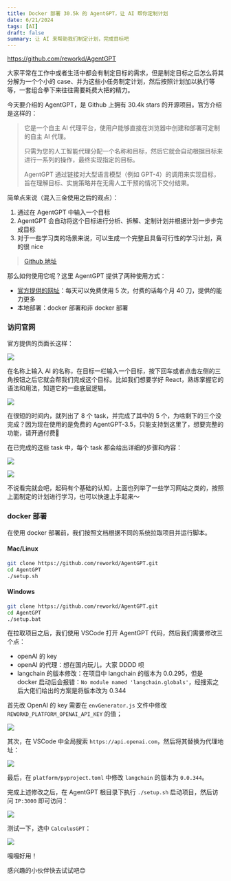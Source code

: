 ```yaml
---
title: Docker 部署 30.5k 的 AgentGPT，让 AI 帮你定制计划
date: 6/21/2024
tags: [AI]
draft: false
summary: 让 AI 来帮助我们制定计划，完成目标吧
---
```


<https://github.com/reworkd/AgentGPT>

大家平常在工作中或者生活中都会有制定目标的需求，但是制定目标之后怎么将其分解为一个个小的 case、并为这些小任务制定计划，然后按照计划加以执行等等，一套组合拳下来往往需要耗费大把的精力。

今天要介绍的 AgentGPT，是 Github 上拥有 30.4k stars 的开源项目。官方介绍是这样的：

> 它是一个自主 AI 代理平台，使用户能够直接在浏览器中创建和部署可定制的自主 AI 代理。
>
> 只需为您的人工智能代理分配一个名称和目标，然后它就会自动根据目标来进行一系列的操作，最终实现指定的目标。&#x20;
>
> AgentGPT 通过链接对大型语言模型（例如 GPT-4）的调用来实现目标，旨在理解目标、实施策略并在无需人工干预的情况下交付结果。

简单点来说（混入三金使用之后的观点）：

1.  通过在 AgentGPT 中输入一个目标
2.  AgentGPT 会自动将这个目标进行分析、拆解、定制计划并根据计划一步步完成目标
3.  对于一些学习类的场景来说，可以生成一个完整且具备可行性的学习计划，真的很 nice

> [Github 地址](https://github.com/reworkd/AgentGPT)

那么如何使用它呢？这里 AgentGPT 提供了两种使用方式：

*   [官方提供的网址](https://agentgpt.reworkd.ai/)：每天可以免费使用 5 次，付费的话每个月 40 刀，提供的能力更多
*   本地部署：docker 部署和非 docker 部署

### 访问官网

官方提供的页面长这样：

![](https://note.ihsxu.com/api/imgs/1718808604877.webp)

在名称上输入 AI 的名称，在目标一栏输入一个目标，按下回车或者点击左侧的三角按钮之后它就会帮我们完成这个目标。比如我们想要学好 React，熟练掌握它的语法和用法，知道它的一些底层逻辑。

![](https://note.ihsxu.com/api/imgs/1718808957799.webp)

在很短的时间内，就列出了 8 个 task，并完成了其中的 5 个，为啥剩下的三个没完成？因为现在使用的是免费的 AgentGPT-3.5，只能支持到这里了，想要完整的功能，请开通付费🐶

在已完成的这些 task 中，每个 task 都会给出详细的步骤和内容：

![](https://note.ihsxu.com/api/imgs/1718809332774.webp)

![](https://note.ihsxu.com/api/imgs/1718809369856.webp)

不说看完就会吧，起码有个基础的认知，上面也列举了一些学习网站之类的，按照上面制定的计划进行学习，也可以快速上手起来～

### docker 部署

在使用 docker 部署前，我们按照文档根据不同的系统拉取项目并运行脚本。

#### Mac/Linux

```bash
git clone https://github.com/reworkd/AgentGPT.git
cd AgentGPT
./setup.sh
```

#### Windows

```bash
git clone https://github.com/reworkd/AgentGPT.git
cd AgentGPT
./setup.bat
```

在拉取项目之后，我们使用 VSCode 打开 AgentGPT 代码，然后我们需要修改三个点：

*   openAI 的 key
*   openAI 的代理：想在国内玩儿，大家 DDDD 呗
*   langchain 的版本修改：在项目中 langchain 的版本为 0.0.295，但是 docker 启动后会报错：`No module named 'langchain.globals'`，经搜索之后大佬们给出的方案是将版本改为 0.344

首先改 OpenAI 的 key 需要在 `envGenerator.js` 文件中修改 `REWORKD_PLATFORM_OPENAI_API_KEY` 的值；

![](https://note.ihsxu.com/api/imgs/1718895418557.webp)

其次，在 VSCode 中全局搜索 `https://api.openai.com`，然后将其替换为代理地址：

![](https://note.ihsxu.com/api/imgs/1718895465343.webp)

最后，在 `platform/pyproject.toml` 中修改 `langchain` 的版本为 `0.0.344`。

完成上述修改之后，在 AgentGPT 根目录下执行 `./setup.sh` 启动项目，然后访问 `IP:3000` 即可访问：

![](https://note.ihsxu.com/api/imgs/1718895748197.webp)

测试一下，选中 `CalculusGPT`：

![](https://note.ihsxu.com/api/imgs/1718895812833.webp)

嘎嘎好用！

感兴趣的小伙伴快去试试吧😊

